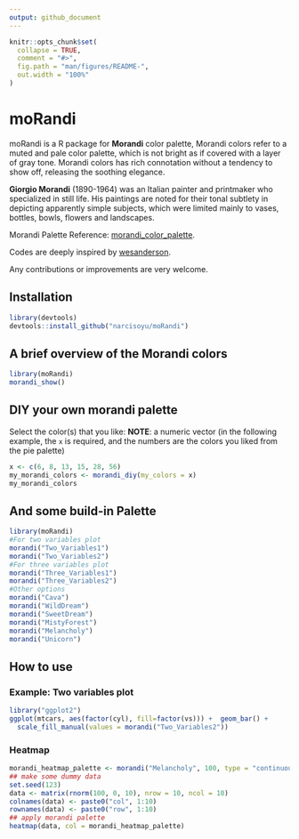 ```yaml
---
output: github_document
---
```


<!-- README.md is generated from README.Rmd. Please edit that file -->

```r
knitr::opts_chunk$set(
  collapse = TRUE,
  comment = "#>",
  fig.path = "man/figures/README-",
  out.width = "100%"
)
```

# moRandi

moRandi is a R package for __Morandi__ color palette, Morandi colors refer to a muted and pale color palette, which is not bright as if covered with a layer of gray tone. Morandi colors has rich connotation without a tendency to show off, releasing the soothing elegance.

__Giorgio Morandi__ (1890-1964) was an Italian painter and printmaker who specialized in still life. His paintings are noted for their tonal subtlety in depicting apparently simple subjects, which were limited mainly to vases, bottles, bowls, flowers and landscapes.

Morandi Palette Reference: [morandi_color_palette](https://github.com/ThePatrickStar/morandi_color_palette/blob/master/color.md).

Codes are deeply inspired by [wesanderson](https://github.com/karthik/wesanderson).

Any contributions or improvements are very welcome.


## Installation

``` r
library(devtools)
devtools::install_github("narcisoyu/moRandi")
```
## A brief overview of the Morandi colors

```r
library(moRandi)
morandi_show()
```

## DIY your own morandi palette

Select the color(s) that you like:
__NOTE__: a numeric vector (in the following example, the `x` is required, and the numbers are the colors you liked from the pie palette)

```r
x <- c(6, 8, 13, 15, 28, 56)
my_morandi_colors <- morandi_diy(my_colors = x)
my_morandi_colors
```


## And some build-in Palette

```r
library(moRandi)
#For two variables plot
morandi("Two_Variables1")
morandi("Two_Variables2")
#For three variables plot
morandi("Three_Variables1")
morandi("Three_Variables2")
#Other options
morandi("Cava")
morandi("WildDream")
morandi("SweetDream")
morandi("MistyForest")
morandi("Melancholy")
morandi("Unicorn")
```

## How to use

### Example: Two variables plot
```r
library("ggplot2")
ggplot(mtcars, aes(factor(cyl), fill=factor(vs))) +  geom_bar() +
  scale_fill_manual(values = morandi("Two_Variables2"))
```

### Heatmap
```r
morandi_heatmap_palette <- morandi("Melancholy", 100, type = "continuous")
## make some dummy data
set.seed(123)                                           
data <- matrix(rnorm(100, 0, 10), nrow = 10, ncol = 10)           
colnames(data) <- paste0("col", 1:10)                             
rownames(data) <- paste0("row", 1:10)
## apply morandi palette
heatmap(data, col = morandi_heatmap_palette)
```



